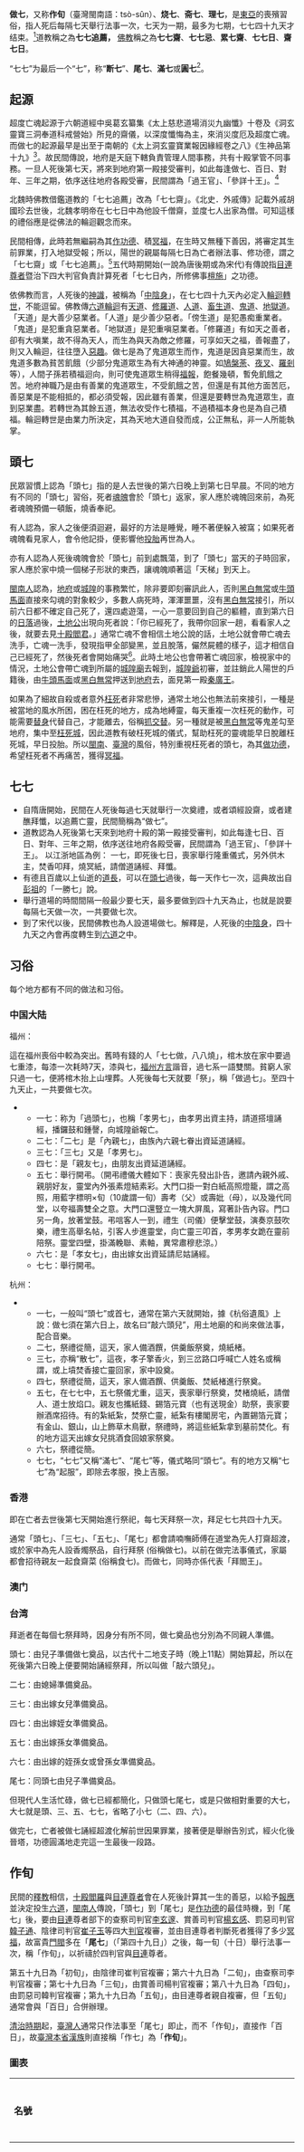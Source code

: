 {{original research|time=2019-07-01T10:45:08+00:00}}
{{not|坐七}}
{{道教}}
{{中國民間信仰}}

'''做七'''，又称'''作旬'''（臺灣閩南語：tsò-sûn）、'''烧七'''、'''斋七'''、'''理七'''，是[[東亞|東亞]]的喪殯習俗，指人死后每隔七天舉行法事一次，七天为一期，最多为七期，七七四十九天才结束。<ref>{{cite web|url=http://www.chinabz.org/ls19.asp|title=做“七”|publisher=中国殡葬协会官方网站|date=|accessdate=2012年11月24日|deadurl=yes|archiveurl=https://web.archive.org/web/20121112212356/http://www.chinabz.org/ls19.asp|archivedate=2012年11月12日}}</ref>道教稱之為'''七七追薦，''' [[佛教|佛教]]稱之為'''七七齋'''、'''七七忌'''、'''累七齋'''、'''七七日'''、'''齋七日'''。

“七七”为最后一个“七”，称“'''断七'''”、'''尾七'''、'''滿七'''或'''圓七'''<ref>{{cite web|url=http://nrch.culture.tw/twpedia.aspx?id=4457|title=做七|work=台灣大百科全書|publisher=中華民國文化部|accessdate=2015-11-04|archive-date=2017-10-07|archive-url=https://web.archive.org/web/20171007170519/http://nrch.culture.tw/twpedia.aspx?id=4457|dead-url=no}}</ref>。

== 起源 ==
超度亡魂起源于六朝道經中吳葛玄纂集《太上慈悲道場消災九幽懺》十卷及《洞玄靈寶三洞奉道科戒營始》所見的齋儀，以深度懺悔為主，來消災度厄及超度亡魂。而做七的起源最早是出至于南朝的《太上洞玄靈寶業報因緣經卷之八》《生神品第十九》<ref>{{Cite web|url=https://ctext.org/wiki.pl?if=gb&chapter=160657#%E7%94%9F%E7%A5%9E%E5%93%81%E7%AC%AC%E5%8D%81%E4%B9%9D|title=《生神品第十九》|accessdate=|author=|date=|publisher=|archive-date=2018-09-22|archive-url=https://web.archive.org/web/20180922135730/https://ctext.org/wiki.pl?if=gb&chapter=160657#%E7%94%9F%E7%A5%9E%E5%93%81%E7%AC%AC%E5%8D%81%E4%B9%9D|dead-url=no}}</ref>。故民間傳說，地府是天庭下轄負責管理人間事務，共有十殿掌管不同事務。一旦人死後第七天，將來到地府第一殿接受審判，如此每逢做七、百日、對年、三年之期，依序送往地府各殿受審，民間謂為「過王官」、「參詳十王」。<ref>{{cite web|title=做七|url=http://nrch.culture.tw/twpedia.aspx?id=4457|publisher=中華民國文化部臺灣大百科全書|accessdate=2015-11-04|archive-date=2017-10-07|archive-url=https://web.archive.org/web/20171007170519/http://nrch.culture.tw/twpedia.aspx?id=4457|dead-url=no}}</ref>

北魏時佛教借鑑道教的「七七追薦」改為「七七齋」。《北史．外戚傳》記載外戚胡國珍去世後，北魏孝明帝在七七日中為他設千僧齋，並度七人出家為僧。可知這樣的禮俗應是從佛法的輪迴觀念而來。

民間相傳，此時若無繼嗣為其[[作功德|作功德]]、積[[冥福|冥福]]，在生時又無種下善因，將審定其生前罪業，打入地獄受報；所以，陽世的親屬每隔七日為亡者辦法事、修功德，謂之「七七齋」或「七七追薦」。<ref>《佛學大辭典》：「七七齋，（術語）人命終後未受報之間，是中有也，中有之壽命但極於七日而死，死而復生，未得生緣，則至七七日，七七日，罪業審定，方受其報。」</ref>五代時期開始(一說為唐後期或為宋代)有傳說指[[目犍連|目連尊者]]暨治下四大判官負責計算死者「七七日內，所修佛事[[布施|檀施]]」之功德。

依佛教而言，人死後的[[神識|神識]]，被稱為「[[中陰身|中陰身]]」，在七七四十九天內必定入[[輪迴|輪迴]][[轉世|轉世]]，不能逗留。佛教傳[[六道|六道輪迴]]有[[天道|天道]]、[[修羅道|修羅道]]、[[人道|人道]]、[[畜生道|畜生道]]、[[鬼道|鬼道]]、[[地獄道|地獄道]]。「天道」是大善少惡業者。「人道」是少善少惡者。「傍生道」是犯愚痴重業者。「鬼道」是犯重貪惡業者。「地獄道」是犯重嗔惡業者。「修羅道」有如天之善者，卻有大嗔業，故不得為天人，而生為與天為敵之修羅，可享如天之福，善報盡了，則又入輪迴，往往墮入[[惡趣|惡趣]]。做七是為了鬼道眾生而作，鬼道是因貪惡業而生，故鬼道多數為貧苦飢餓（少部分鬼道眾生為有大神通的神靈。如[[鳩槃荼|鳩槃荼]]、[[夜叉|夜叉]]、[[羅剎|羅剎]]等），人間子孫若積福迴向，則可使鬼道眾生稍得[[福報|福報]]，飽餐幾頓，暫免飢餓之苦。地府神職乃是由有善業的鬼道眾生，不受飢餓之苦，但還是有其他方面苦厄，善惡業是不能相抵的，都必須受報，因此雖有善業，但還是要轉世為鬼道眾生，直到惡業盡。若轉世為其餘五道，無法收受作七積福，不過積福本身也是為自己積福。輪迴轉世是由業力所決定，其為天地大道自發而成，公正無私，非一人所能執掌。

==頭七==
民眾習慣上認為「頭七」指的是人去世後的第六日晚上到第七日早晨。不同的地方有不同的「頭七」習俗，死者[[魂魄|魂魄]]會於「頭七」返家，家人應於魂魄回來前，為死者魂魄預備一頓飯，燒香奉祀。

有人認為，家人之後便須迴避，最好的方法是睡覺，睡不著便躲入被窩；如果死者魂魄看見家人，會令他記掛，便影響他[[投胎|投胎]]再世為人。

亦有人認為人死後魂魄會於「頭七」前到處飄蕩，到了「頭七」當天的子時回家，家人應於家中燒一個梯子形狀的東西，讓魂魄順著這「天梯」到天上。

[[閩南人|閩南人]]認為，[[地府|地府]]或[[城隍|城隍]]的事務繁忙，除非要即刻審訊此人，否則[[黑白無常|黑白無常]]或[[牛頭馬面|牛頭馬面]]直接來勾魂的對象較少，多數人病死時，渾渾噩噩，沒有[[黑白無常|黑白無常]]接引，所以前六日都不確定自己死了，還四處遊蕩，一心一意要回到自己的軀體，直到第六日的[[日落|日落]]過後，[[土地公|土地公]]出現向死者說：「你已經死了，我帶你回家一趟，看看家人之後，就要去見[[十殿閻君|十殿閻君]]。」通常亡魂不會相信土地公說的話，土地公就會帶亡魂去洗手，亡魂一洗手，發現指甲全部變黑，並且脫落，儼然屍體的樣子，這才相信自己已經死了，然後死者會開始痛哭<ref>{{Cite web |url=https://www.setn.com/News.aspx?NewsID=642380 |title=土地公帶你去洗手　竟然是死亡宣告？ |accessdate=2020-08-02 |archive-date=2020-12-18 |archive-url=https://web.archive.org/web/20201218035155/https://www.setn.com/News.aspx?NewsID=642380 |dead-url=no }}</ref>。此時土地公也會帶著亡魂回家，檢視家中的情況，土地公會帶亡魂到所屬的[[城隍廟|城隍廟]]去報到，[[城隍爺|城隍爺]]初審，並註銷此人陽世的戶籍後，由[[牛頭馬面|牛頭馬面]]或[[黑白無常|黑白無常]]押送到[[地府|地府]]去，面見第一殿[[秦廣王|秦廣王]]。

如果為了細故自殺或者意外[[枉死|枉死]]者非常悲慘，通常土地公也無法前來接引，一種是被當地的風水所困，困在枉死的地方，成為地縛靈，每天重複一次枉死的動作，可能需要[[替身|替身]]代替自己，才能離去，俗稱[[抓交替|抓交替]]。另一種就是被[[黑白無常|黑白無常]]等鬼差勾至地府，集中至[[枉死城|枉死城]]，因此道教有破枉死城的儀式，幫助枉死的靈魂能早日脫離枉死城，早日投胎。所以[[閩南|閩南]]、[[臺灣|臺灣]]的風俗，特別重視枉死者的頭七，為其[[做功德|做功德]]，希望枉死者不再痛苦，獲得[[冥福|冥福]]。

== 七七 ==

*自隋唐開始，民間在人死後每過七天就舉行一次奠禮，或者頌經設齋，或者建醮拜懺，以追薦亡靈，民間簡稱為“做七”。
*道教認為人死後第七天來到地府十殿的第一殿接受審判，如此每逢七日、百日、對年、三年之期，依序送往地府各殿受審，民間謂為「過王官」、「參詳十王」。  以江浙地區為例：  一七，即死後七日，喪家舉行隆重儀式，另外供木主，焚香叩拜，燒冥紙，請僧道誦經、拜懺。
*有德且百歲以上仙逝的[[道長|道長]]，可以在[[頭七|頭七]]過後，每一天作七一次，這典故出自[[彭祖|彭祖]]的「一勝七」說。
*舉行道場的時間間隔一般最少要七天，最多要做到四十九天為止，也就是說要每隔七天做一次，一共要做七次。
*到了宋代以後，民間佛教也為人設道場做七。解釋是，人死後的[[中陰身|中陰身]]，四十九天之內會再度轉生到[[六道|六道]]之中。

== 习俗 ==

每个地方都有不同的做法和习俗。

=== 中国大陆 ===

;福州：

這在福州喪俗中較為突出。舊時有錢的人「七七做，八八燒」，棺木放在家中要過七重漆，每漆一次耗時7天，漆與七，[[福州方言|福州方言]]諧音，過七系一語雙關。貧窮人家只過一七，便將棺木抬上山埋葬。人死後每七天就要「祭」，稱「做過七」。至四十九天止，一共要做七次。

** 一七：称为「過頭七」，也稱「孝男七」，由孝男出資主持，請道搭壇誦經，播鑼鼓和鍾謦，向城隍爺報亡。
** 二七：「二七」是「內親七」，由族內六親七眷出資延道誦經。
** 三七：「三七」又是「孝男七」。
** 四七：是「親友七」，由朋友出資延道誦經。
** 五七：舉行開弔。（開弔禮儀大體如下：喪家先發出訃告，邀請內親外戚、親朋好友，靈堂內外張素燈結素彩。大門口掛一對白紙高照燈籠，謂之高照，用藍字標明×旬（10歲謂一旬）壽考（父）或壽妣（母），以及幾代同堂，以夸福壽雙全之意。大門口還豎立一塊大屏風，寫著訃告內容。門口另一角，放著堂鼓。弔唁客人一到，禮生（司儀）便擊堂鼓，演奏京鼓吹樂，禮生高舉名帖，引客人步進靈堂，向亡靈三叩首，孝男孝女跪在靈前陪祭。靈堂四壁，掛滿輓聯、素軸，異常肅穆悲涼。）
** 六七：是「孝女七」，由出嫁女出資延請尼姑誦經。
** 七七：舉行開弔。

;杭州：

**一七，一般叫“頭七”或首七，通常在第六天就開始，據《杭俗遺風》上說：做七須在第六日上，故名曰“敲六頭兒”，用土地廟的和尚來做法事，配合音樂。
**二七，祭禮從簡，這天，家人備酒饌，供羹飯祭奠，燒紙楮。
**三七，亦稱“散七”，這夜，孝子擎香火，到三岔路口呼喊亡人姓名或稱謂，或上墳焚香接亡靈回家，家中設奠。 
**四七，祭禮從簡，這天，家人備酒饌、供羹飯、焚紙楮進行祭奠。 
**五七，在七七中，五七祭儀尤重，這天，喪家舉行祭奠，焚楮燒紙，請僧人、道士放焰口。親友也攜紙錢、錫箔元寶（也有送現金）助祭，喪家要辦酒席招待。有的紮紙紮，焚祭亡靈，紙紮有樓閣房宅，內置錫箔元寶；有金山、銀山，山上飾草木鳥獸，祭禮時，將這些紙紮拿到墓前焚化。有的地方這天出嫁女兒挑酒食回娘家祭奠。
**六七，祭禮從簡。 
**七七，“七七”又稱“滿七”、“尾七”等，儀式略同“頭七”。有的地方又稱“七七”為“起服”，即除去孝服，換上吉服。

=== 香港 ===
即在亡者去世後第七天開始進行祭祀，每七天拜祭一次，拜足七七共四十九天。

通常「頭七」、「三七」、「五七」、「尾七」都會請喃嘸師傅在道堂為先人打齋超渡，或於家中為先人設香燭祭品，自行拜祭 (俗稱做七)。以前在做完法事儀式，家屬都會招待親友一起食齋菜 (俗稱食七)。而做七，同時亦係代表「拜閻王」。

=== 澳门 ===


=== 台湾 ===
拜逝者在每個七祭拜時，因身分有所不同，做七奠品也分別為不同親人準備。
 
頭七：由兒子準備做七奠品，以古代十二地支子時（晚上11點）開始算起，所以在死後第六日晚上便要開始誦經祭拜，所以叫做「敲六頭兒」。

二七：由媳婦準備奠品。

三七：由出嫁女兒準備奠品。

四七：由出嫁姪女準備奠品。

五七：由出嫁孫女準備奠品。

六七：由出嫁的姪孫女或曾孫女準備奠品。

尾七：同頭七由兒子準備奠品。
 
但現代人生活忙碌，做七已經都簡化，只做頭七尾七，或是只做相對重要的大七，大七就是頭、三、五、七七，省略了小七（二、四、六）。
 
做完七，亡者被做七誦經超渡化解前世因果罪業，接著便是舉辦告別式，經火化後晉塔，功德圓滿地走完這一生最後一段路。

==作旬==
民間的[[釋教|釋教]]相信，[[十殿閻羅|十殿閻羅]]與[[目連尊者|目連尊者]]會在人死後計算其一生的善惡，以給予[[報應|報應]]並決定投生[[六道|六道]]，[[閩南人|閩南人]]傳說，「頭七」到「尾七」是[[作功德|作功德]]的最佳時機，到「尾七」後，要由[[目連|目連]]尊者部下的查察司判官[[李玄邃|李玄邃]]、賞善司判官[[楊玄感|楊玄感]]、罰惡司判官[[韓子通|韓子通]]、陰律司判官[[崔府君|崔子玉]]等四大[[判官|判官]]複審，並由目連尊者判斷死者獲得了多少[[冥福|冥福]]，故富貴[[門閥|門閥]]多在「'''尾七'''」（「第四十九日」）之後，每一旬（十日）舉行法事一次，稱「作旬」，以祈禱於四判官與[[目連|目連]]尊者。

第五十九日為「初旬」，由陰律司崔判官複審；第六十九日為「二旬」，由查察司李判官複審；第七十九日為「三旬」，由賞善司楊判官複審；第八十九日為「四旬」，由罰惡司韓判官複審；第九十九日為「五旬」，由目連尊者親自複審，但「五旬」通常會與「百日」合併辦理。

[[清治臺灣|清治時期]]起，[[臺灣漢人|臺灣人]]通常只作法事至「尾七」即止，而不「作旬」，直接作「百日」，故[[臺灣漢人|臺灣本省漢族]]則直接稱「作七」為「'''作旬'''」。

=== 圖表 ===
{{佛教}}
{| class="wikitable" width="95%"
!名號
!畫像
!過王
!簡述與懲處
{{anchor|第一殿|頭七|初七|首七|一七|秦廣王|蔣}}
|-
|第一殿秦廣王[[蔣子文|蔣]]
|[[File:一七秦廣大王.jpg|链接=https://zh.wikipedia.org/wiki/File:%E4%B8%80%E4%B8%83%E7%A7%A6%E5%BB%A3%E5%A4%A7%E7%8E%8B.jpg]]
| align="center" |頭七
|姓蔣，民間傳說是東漢時期的[[蔣子文|蔣子文]]，誕辰農曆二月初一日（一說是農曆二月初二日）。
本殿位居大海之中、沃燋石之外，正西方的黃泉黑路上，專司人間壽夭生死冊籍，管理陰間受刑吉凶。陰魂來到本殿，引上殿右的[[業鏡|孽鏡臺]]，凡屬善人者，令接引往生天堂或極樂世界；善惡參半者，按其業力送交十殿投胎轉世；惡多善少者，押送其餘各殿審判，令受各種刑罰。

{{anchor|第二殿|二七|楚江王|初江王|厲|歷}}
|-
|第二殿楚江王厲（或歷）
|[[File:二七初江大王.jpg|链接=https://zh.wikipedia.org/wiki/File:%E4%BA%8C%E4%B8%83%E5%88%9D%E6%B1%9F%E5%A4%A7%E7%8E%8B.jpg]]
| align="center" |二七
|姓厲（或歷），誕辰農曆三月初一日，亦稱「初江王」。
本殿掌管大海之底、正南方沃燋石下的[[活大地獄|活大地獄]]，此獄寬廣八千里（五百由旬），並另設十六小地獄，專司在陽間欺佔拐騙、傷人肢體、奸盜殺生等罪。

{{anchor|第三殿|三七|宋帝王|余}}
|-
|第三殿宋帝王余
|[[File:三七宋帝大王.jpg|链接=https://zh.wikipedia.org/wiki/File:%E4%B8%89%E4%B8%83%E5%AE%8B%E5%B8%9D%E5%A4%A7%E7%8E%8B.jpg]]
| align="center" |三七
|姓余，誕辰農曆二月初八日。
本殿掌管大海之底、東南方沃燋石下的[[黑繩大地獄|黑繩大地獄]]，此獄寬廣八千里（五百由旬），並另設十六小地獄，專司在陽間忤逆尊長、背信棄義、教唆興訟等罪。

{{anchor|第四殿|四七|五官王|伍官王|仵官王|呂}}
|-
|第四殿五官王呂
|[[File:四七五官大王.jpg|链接=https://zh.wikipedia.org/wiki/File:%E5%9B%9B%E4%B8%83%E4%BA%94%E5%AE%98%E5%A4%A7%E7%8E%8B.jpg]]
| align="center" |四七
|姓呂，誕辰農曆二月十八日，亦稱「伍官王」、「仵官王」。
本殿掌管大海之底、正東方沃燋石下的[[合大地獄|合大地獄]]，此獄寬廣八千里（五百由旬），並另設十六小地獄，專司在陽間瞞稅不繳、耍賴欠租、交易欺詐等罪。

{{anchor|第五殿|五七|閻羅天子|閻羅王|森羅王|包}}
|-
|第五殿閻羅天子[[包拯|包]]
|[[File:五七閻羅大王.jpg|链接=https://zh.wikipedia.org/wiki/File:%E4%BA%94%E4%B8%83%E9%96%BB%E7%BE%85%E5%A4%A7%E7%8E%8B.jpg]]
| align="center" |五七
|姓包，民間傳說是北宋時期的[[包拯|包拯]]，誕辰農曆正月初八日（一說是農曆六月廿八日），亦稱「閻羅王」、「森羅王」。
本殿掌管大海之底、東北方沃燋石下的[[叫喚大地獄|叫喚大地獄]]，並另設十六誅心小地獄，專司在陽間不信因果、阻人行善、誹僧謗道等罪。陰魂來到本殿，可以登上望鄉臺，眺望家中情況，一解思鄉之苦。

{{anchor|第六殿|六七|卞城王|變成王|畢}}
|-
|第六殿卞城王畢
|[[File:六七變成王.jpg|链接=https://zh.wikipedia.org/wiki/File:%E5%85%AD%E4%B8%83%E8%AE%8A%E6%88%90%E7%8E%8B.jpg]]
| align="center" |六七
|姓畢，誕辰農曆三月初八日，亦稱「變成王」、「變性王」、「變城王」。
本殿掌管大海之底、正北方沃燋石下的[[大叫喚大地獄|大叫喚大地獄]]，此獄寬廣八千里（五百由旬），並另設十六小地獄，專司在陽間怨天尤人、對天溺便、不敬神佛等罪。

{{anchor|第七殿|七七|尾七|滿七|圓七|斷七|泰山王|太山王|董}}
|-
|第七殿泰山王董
|[[File:七七泰山大王.jpg|链接=https://zh.wikipedia.org/wiki/File:%E4%B8%83%E4%B8%83%E6%B3%B0%E5%B1%B1%E5%A4%A7%E7%8E%8B.jpg]]
| align="center" |七七
|姓董，誕辰農曆三月廿七日，亦稱「太山王」。
本殿掌管大海之底、西北方沃燋石下的[[熱惱大地獄|熱惱大地獄]]，此獄寬廣八千里（五百由旬），並另設十六小地獄，專司在陽間取屍骸做藥、離散他人至親、搬弄是非等罪。

{{anchor|第八殿|百日|都市王|黃}}
|-
|第八殿都市王黃
|[[File:周年都市大王.jpg|链接=https://zh.wikipedia.org/wiki/File:%E5%91%A8%E5%B9%B4%E9%83%BD%E5%B8%82%E5%A4%A7%E7%8E%8B.jpg]]
| align="center" |百日
|姓黃，誕辰農曆四月初一日，亦稱「都帝王」、「都弔王」。
本殿掌管大海之底、正西方沃燋石下的[[大熱惱大地獄|大熱惱大地獄]]，此獄寬廣八千里（五百由旬），並另設十六小地獄，專司在陽間不孝父母翁姑等罪。

{{anchor|第九殿|一年|對年|小祥|周歲|平等王|平正王|平政王|陸}}
|-
|第九殿平等王陸
|[[File:百日平等大王.jpg|链接=https://zh.wikipedia.org/wiki/File:%E7%99%BE%E6%97%A5%E5%B9%B3%E7%AD%89%E5%A4%A7%E7%8E%8B.jpg]]
| align="center" |一年
（周歲）
|姓陸，誕辰農曆四月初八日，亦稱「平正王」、「平政王」。
本殿掌管大海之底、西南方沃燋石下的[[阿鼻地獄|阿鼻大地獄]]，此獄鐵網重疊圍繞，寬廣八千里（五百由旬），並另設十六小地獄，專司在陽間殺人放火、強姦犯毒等極惡之罪。

{{anchor|第十殿|三年|大祥|轉輪王|五道轉輪王|輪轉王|薛}}
|-
|第十殿轉輪王薛
|[[File:三年五道輪轉大王.jpg|链接=https://zh.wikipedia.org/wiki/File:%E4%B8%89%E5%B9%B4%E4%BA%94%E9%81%93%E8%BC%AA%E8%BD%89%E5%A4%A7%E7%8E%8B.jpg]]
| align="center" |三年
（大祥）
|姓薛，誕辰農曆四月十七日，亦稱「五道轉輪王」、「輪轉王」。
本殿位居陰間沃燋石之外，正東方直對五濁世界的地方，設有金橋、銀橋、玉橋、石橋、木橋和竹橋，專司地府各殿押解到鬼魂，核查註冊；然後押送到醧忘臺飲[[孟婆湯|孟婆湯]]，再經轉輪臺發往[[四大部洲|四大部洲]]投胎。同時，將這些投生的人詳細記載，每月彙報通知第一殿；註冊後，送呈酆都。

本殿並另設轉劫所，寬廣一萬一千二百里（七百由旬），合八十一處共八司，專司管理胎生、卵生、濕生、化生等類生靈，考查陽人在世所犯過錯，分發往畜道受報。每逢歲終彙集受報情況，呈交酆都備案。
|}

==相關条目==
* [[送終|送終]]
* [[上廟|上廟]]
* [[報喪|報喪]]
* [[入殮|入殮]]
* [[大殮蓋棺|大殮蓋棺]]
* [[出殯|出殯]]
* [[晉塔|晉塔]]
* [[送葬|送葬]]
* [[落葬|落葬]]
* [[除靈|除靈]]
* [[擔幡買水|擔幡買水]]
* [[帛金|帛金]]

==參考資料==
{{References}}

[[Category:道教術語|Category:道教術語]]
[[Category:東亞傳統祭祀|Category:東亞傳統祭祀]]
[[Category:喪葬|Category:喪葬]]
[[Category:東亞民間信仰|Category:東亞民間信仰]]
[[Category:佛教名數7|Category:佛教名數7]]